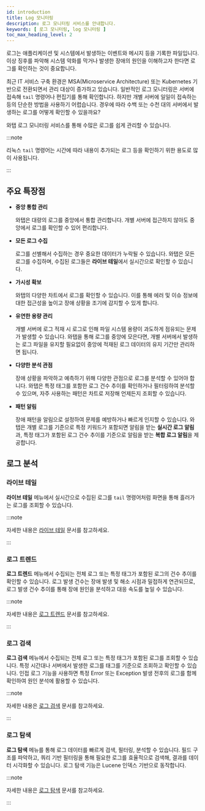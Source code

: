 ```yaml
---
id: introduction
title: Log 모니터링
description: 로그 모니터링 서비스를 안내합니다. 
keywords: [ 로그 모니터링, log 모니터링 ]
toc_max_heading_level: 2
---
```


로그는 애플리케이션 및 시스템에서 발생하는 이벤트와 메시지 등을 기록한 파일입니다. 이상 징후를 파악해 시스템 악화를 막거나 발생한 장애의 원인을 이해하고자 한다면 로그를 확인하는 것이 중요합니다. 

최근 IT 서비스 구축 환경은 MSA(Microservice Architecture) 또는 Kubernetes 기반으로 전환되면서 관리 대상이 증가하고 있습니다. 일반적인 로그 모니터링은 서버에 접속해 `tail` 명령어나 편집기를 통해 확인합니다. 하지만 개별 서버에 일일이 접속하는 등의 단순한 방법을 사용하기 어렵습니다. 경우에 따라 수백 또는 수천 대의 서버에서 발생하는 로그를 어떻게 확인할 수 있을까요? 

와탭 로그 모니터링 서비스를 통해 수많은 로그를 쉽게 관리할 수 있습니다.

:::note

리눅스 `tail` 명령어는 시간에 따라 내용이 추가되는 로그 등을 확인하기 위한 용도로 많이 사용됩니다.

:::

## 주요 특장점

* **중앙 통합 관리**

  와탭은 대량의 로그를 중앙에서 통합 관리합니다. 개별 서버에 접근하지 않아도 중앙에서 로그를 확인할 수 있어 편리합니다. 

* **모든 로그 수집**

  로그를 선별해서 수집하는 경우 중요한 데이터가 누락될 수 있습니다. 와탭은 모든 로그를 수집하며, 수집된 로그들은 **라이브 테일**에서 실시간으로 확인할 수 있습니다.

* **가시성 확보**

  와탭의 다양한 차트에서 로그를 확인할 수 있습니다. 이를 통해 에러 및 이슈 정보에 대한 접근성을 높이고 장애 상황을 조기에 감지할 수 있게 합니다.

* **유연한 용량 관리**

  개별 서버에 로그 적재 시 로그로 인해 파일 시스템 용량이 과도하게 점유되는 문제가 발생할 수 있습니다. 와탭을 통해 로그를 중앙에 모은다면, 개별 서버에서 발생하는 로그 파일을 유지할 필요없이 중앙에 적재된 로그 데이터의 유지 기간만 관리하면 됩니다. 

* **다양한 분석 관점**

  장애 상황을 파악하고 예측하기 위해 다양한 관점으로 로그를 분석할 수 있어야 합니다. 와탭은 특정 태그를 포함한 로그 건수 추이를 확인하거나 필터링하여 분석할 수 있으며, 자주 사용하는 패턴은 차트로 저장해 언제든지 조회할 수 있습니다.

* **패턴 알림**

  장애 패턴을 알림으로 설정하여 문제를 예방하거나 빠르게 인지할 수 있습니다. 와탭은 개별 로그를 기준으로 특정 키워드가 포함되면 알림을 받는 **실시간 로그 알림**과, 특정 태그가 포함된 로그 건수 추이를 기준으로 알림을 받는 **복합 로그 알림**을 제공합니다. 

## 로그 분석

### 라이브 테일

**라이브 테일** 메뉴에서 실시간으로 수집된 로그를 `tail` 명령어처럼 화면을 통해 흘러가는 로그를 조회할 수 있습니다. 

:::note

자세한 내용은 [라이브 테일](log-lt) 문서를 참고하세요.

:::

### 로그 트렌드

**로그 트렌드** 메뉴에서 수집되는 전체 로그 또는 특정 태그가 포함된 로그의 건수 추이를 확인할 수 있습니다. 로그 발생 건수는 장애 발생 및 해소 시점과 밀접하게 연관되므로, 로그 발생 건수 추이를 통해 장애 원인을 분석하고 대응 속도를 높일 수 있습니다. 

:::note

자세한 내용은 [로그 트렌드](log-exp) 문서를 참고하세요.

:::

### 로그 검색

**로그 검색** 메뉴에서 수집되는 전체 로그 또는 특정 태그가 포함된 로그를 조회할 수 있습니다. 특정 시간대나 서버에서 발생한 로그를 태그를 기준으로 조회하고 확인할 수 있습니다. 인접 로그 기능을 사용하면 특정 Error 또는 Exception 발생 전후의 로그를 함께 확인하여 원인 분석에 활용할 수 있습니다.

:::note

자세한 내용은 [로그 검색](log-search) 문서를 참고하세요.

:::

### 로그 탐색

**로그 탐색** 메뉴를 통해 로그 데이터를 빠르게 검색, 필터링, 분석할 수 있습니다. 필드 구조를 파악하고, 쿼리 기반 필터링을 통해 필요한 로그를 효율적으로 검색해, 결과를 데이터 시각화할 수 있습니다. 로그 탐색 기능은 Lucene 인덱스 기반으로 동작합니다.

:::note

자세한 내용은 [로그 탐색](log-explorer) 문서를 참고하세요.

:::